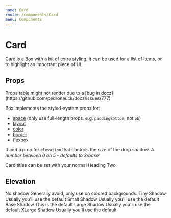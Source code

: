 ```yaml
---
name: Card
route: /components/Card
menu: Components
---
```



# Card

Card is a [Box](/components/Box) with a bit of extra styling, it can be used for a list of items, or to highlight an important piece of UI.

## Props

<Props of={Card} />
Props table might not render due to a [bug in docz](https://github.com/pedronauck/docz/issues/777)

Box implements the styled-system props for:

- [space](https://styled-system.com/api#space) (only use full-length props. e.g. `paddingBottom`, not `pb`)
- [layout](https://styled-system.com/api#layout)
- [color](https://styled-system.com/api#color)
- [border](https://styled-system.com/api#border)
- [flexbox](https://styled-system.com/api#flex)

It add a prop for `elevation` that controls the size of the drop shadow. _A number between 0 an 5 - defaults to 3/base'_

<Playground>
  <Card>
    <Heading as="h3">Card titles can be set with your normal Heading</Heading>
    <Paragraph>Two</Paragraph>
  </Card>
</Playground>

## Elevation

<Playground>
<Box bg='neutrals.lightest' padding='xlarge'>
  <Card elevation='0' marginBottom='xlarge'>
    <Heading as="h3">No shadow</Heading>
    <Paragraph>Generally avoid, only use on colored backgrounds.</Paragraph>
  </Card>

<Card elevation="1" marginBottom="xlarge">
  <Heading as="h3">Tiny Shadow</Heading>
  <Paragraph>Usually you'll use the default</Paragraph>
</Card>

<Card elevation="2" marginBottom="xlarge">
  <Heading as="h3">Small Shadow</Heading>
  <Paragraph>Usually you'll use the default</Paragraph>
</Card>

<Card elevation="3" marginBottom="xlarge">
  <Heading as="h3">Base Shadow</Heading>
  <Paragraph>This is the default</Paragraph>
</Card>

<Card elevation="4" marginBottom="xlarge">
  <Heading as="h3">Large Shadow</Heading>
  <Paragraph>Usually you'll use the default</Paragraph>
</Card>

<Card elevation="5" marginBottom="xlarge">
  <Heading as="h3">XLarge Shadow</Heading>
  <Paragraph>Usually you'll use the default</Paragraph>
</Card>
</Box>
</Playground>
